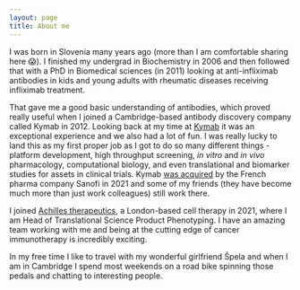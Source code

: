 ```yaml
---
layout: page
title: About me
---
```


I was born in Slovenia many years ago (more than I am comfortable sharing here 😱). I finished my undergrad in Biochemistry in 2006 and then followed that with a PhD in Biomedical sciences (in 2011) looking at anti-infliximab antibodies in kids and young adults with rheumatic diseases receiving infliximab treatment.

That gave me a good basic understanding of antibodies, which proved really useful when I joined a Cambridge-based antibody discovery company called Kymab in 2012. Looking back at my time at [Kymab](https://www.kymab.com/ "Kymab, a Sanofi company") it was an exceptional experience and we also had a lot of fun. I was really lucky to land this as my first proper job as I got to do so many different things - platform development, high throughput screening, *in vitro* and *in vivo* pharmacology, computational biology, and even translational and biomarker studies for assets in clinical trials. Kymab [was acquired](https://www.kymab.com/about-us/our-history/ "Kymab history") by the French pharma company Sanofi in 2021 and some of my friends (they have become much more than just work colleagues) still work there.

I joined [Achilles therapeutics](https://achillestx.com/ "Achillestx"), a London-based cell therapy in 2021, where I am Head of Translational Science Product Phenotyping. I have an amazing team working with me and being at the cutting edge of cancer immunotherapy is incredibly exciting.

In my free time I like to travel with my wonderful girlfriend Špela and when I am in Cambridge I spend most weekends on a road bike spinning those pedals and chatting to interesting people.
